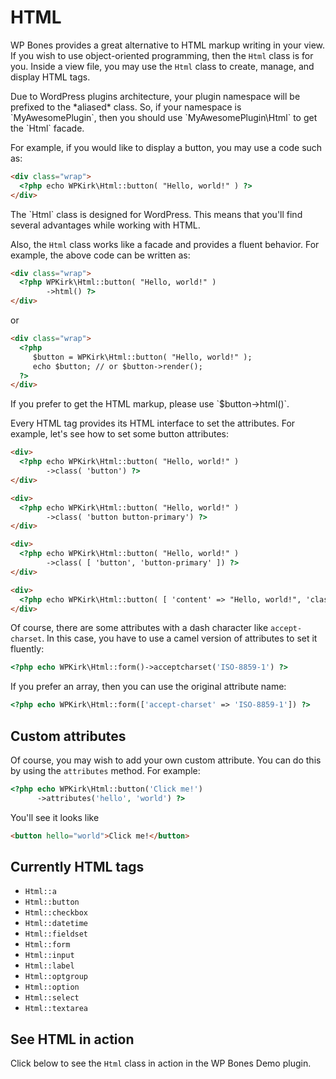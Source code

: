 
# HTML

WP Bones provides a great alternative to HTML markup writing in your view. If you wish to use object-oriented programming, then the `Html` class is for you. Inside a view file, you may use the `Html` class to create, manage, and display HTML tags.

<Callout type="info">
Due to WordPress plugins architecture, your plugin namespace will be prefixed to the *aliased* class. So, if your namespace is `MyAwesomePlugin`, then you should use `MyAwesomePlugin\Html` to get the `Html` facade.
</Callout>

For example, if you would like to display a button, you may use a code such as:

```html copy
<div class="wrap">
  <?php echo WPKirk\Html::button( "Hello, world!" ) ?>
</div>
```

<Callout type="info">
The `Html` class is designed for WordPress. This means that you'll find several advantages while working with HTML.
</Callout>

Also, the `Html` class works like a facade and provides a fluent behavior. For example, the above code can be written as:

```html copy
<div class="wrap">
  <?php WPKirk\Html::button( "Hello, world!" )
        ->html() ?>
</div>
```

or

```html copy
<div class="wrap">
  <?php 
     $button = WPKirk\Html::button( "Hello, world!" );
     echo $button; // or $button->render();	
  ?>
</div>
```

<Callout type="info" emoji="💡">
If you prefer to get the HTML markup, please use `$button->html()`.
</Callout>

Every HTML tag provides its HTML interface to set the attributes. For example, let's see how to set some button attributes:

```html copy
<div>
  <?php echo WPKirk\Html::button( "Hello, world!" )
        ->class( 'button') ?>
</div>

<div>
  <?php echo WPKirk\Html::button( "Hello, world!" )
        ->class( 'button button-primary') ?>
</div>

<div>
  <?php echo WPKirk\Html::button( "Hello, world!" )
        ->class( [ 'button', 'button-primary' ]) ?>
</div>

<div>
  <?php echo WPKirk\Html::button( [ 'content' => "Hello, world!", 'class' => 'button button-hero' ] ) ?>
</div>
```

Of course, there are some attributes with a dash character like `accept-charset`. In this case, you have to use a camel version of attributes to set it fluently:

```php copy
<?php echo WPKirk\Html::form()->acceptcharset('ISO-8859-1') ?>
```

If you prefer an array, then you can use the original attribute name:

```php copy
<?php echo WPKirk\Html::form(['accept-charset' => 'ISO-8859-1']) ?>
```

## Custom attributes

Of course, you may wish to add your own custom attribute. You can do this by using the `attributes` method. For example:

```php copy
<?php echo WPKirk\Html::button('Click me!')
      ->attributes('hello', 'world') ?>
```

You'll see it looks like

```html copy
<button hello="world">Click me!</button>
```

## Currently HTML tags

- `Html::a`
- `Html::button`
- `Html::checkbox`
- `Html::datetime`
- `Html::fieldset`
- `Html::form`
- `Html::input`
- `Html::label`
- `Html::optgroup`
- `Html::option`
- `Html::select`
- `Html::textarea`

## See HTML in action

Click below to see the `Html` class in action in the WP Bones Demo plugin.

<Group justify='center' mt={32}>
    <ActionButton />
</Group>